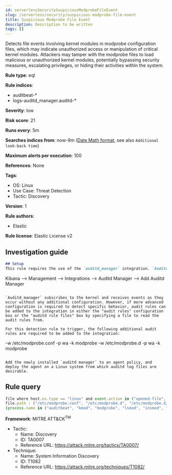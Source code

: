 ```yaml
---
id: serverlessSecuritySuspiciousModprobeFileEvent
slug: /serverless/security/suspicious-modprobe-file-event
title: Suspicious Modprobe File Event
description: Description to be written
tags: []
---
```


<div id="suspicious-modprobe-file-event"></div>

Detects file events involving kernel modules in modprobe configuration files, which may indicate unauthorized access or manipulation of critical kernel modules. Attackers may tamper with the modprobe files to load malicious or unauthorized kernel modules, potentially bypassing security measures, escalating privileges, or hiding their activities within the system.

**Rule type**: eql

**Rule indices**: 

* auditbeat-*
* logs-auditd_manager.auditd-*

**Severity**: low

**Risk score**: 21

**Runs every**: 5m

**Searches indices from**: now-9m ([Date Math format](((ref))/common-options.html#date-math), see also <DocLink id="serverlessSecurityRulesUiCreate" section="set-the-rules-schedule">`Additional look-back time`</DocLink>)

**Maximum alerts per execution**: 100

**References**: None

**Tags**: 

* OS: Linux
* Use Case: Threat Detection
* Tactic: Discovery

**Version**: 1

**Rule authors**: 

* Elastic

**Rule license**: Elastic License v2

## Investigation guide

```markdown
## Setup
This rule requires the use of the `auditd_manager` integration. `Auditd_manager` is a tool designed to simplify and enhance the management of the audit subsystem in Linux systems. It provides a user-friendly interface and automation capabilities for configuring and monitoring system auditing through the auditd daemon. With `auditd_manager`, administrators can easily define audit rules, track system events, and generate comprehensive audit reports, improving overall security and compliance in the system. The following steps should be executed in order to install and deploy `auditd_manager` on a Linux system. 

```
Kibana -->
Management -->
Integrations -->
Auditd Manager -->
Add Auditd Manager
```

`Auditd_manager` subscribes to the kernel and receives events as they occur without any additional configuration. However, if more advanced configuration is required to detect specific behavior, audit rules can be added to the integration in either the "audit rules" configuration box or the "auditd rule files" box by specifying a file to read the audit rules from. 

For this detection rule to trigger, the following additional audit rules are required to be added to the integration:
```
-w /etc/modprobe.conf -p wa -k modprobe
-w /etc/modprobe.d -p wa -k modprobe
```

Add the newly installed `auditd manager` to an agent policy, and deploy the agent on a Linux system from which auditd log files are desirable.
```

## Rule query

```js
file where host.os.type == "linux" and event.action in ("opened-file", "read-file", "wrote-to-file") and
file.path : ("/etc/modprobe.conf", "/etc/modprobe.d", "/etc/modprobe.d/*") and not 
(process.name in ("auditbeat", "kmod", "modprobe", "lsmod", "insmod", "modinfo", "rmmod") or process.title : ("*grep*") or process.parent.pid == 1)

```

**Framework**: MITRE ATT&CK<sup>TM</sup>

* Tactic:
    * Name: Discovery
    * ID: TA0007
    * Reference URL: https://attack.mitre.org/tactics/TA0007/
* Technique:
    * Name: System Information Discovery
    * ID: T1082
    * Reference URL: https://attack.mitre.org/techniques/T1082/

